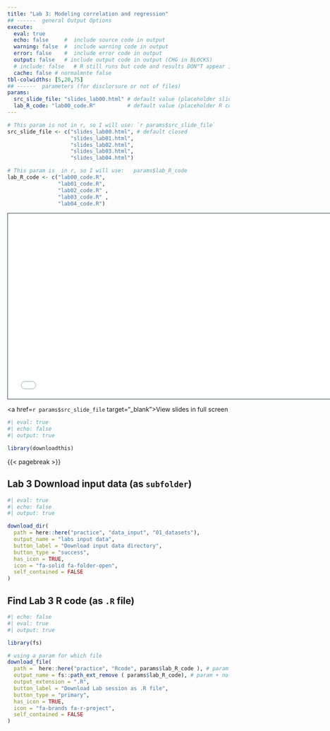 ```yaml
---
title: "Lab 3: Modeling correlation and regression"
## ------  general Output Options
execute:     
  eval: true
  echo: false     #  include source code in output
  warning: false  #  include warning code in output
  error: false    #  include error code in output
  output: false   # include output code in output (CHG in BLOCKS)
  # include: false   # R still runs but code and results DON"T appear in output  
  cache: false # normalmnte false
tbl-colwidths: [5,20,75]
## ------  parameters (for disclorsure or not of files)
params:
  src_slide_file: "slides_lab00.html" # default value (placeholder slide)
  lab_R_code: "lab00_code.R"          # default value (placeholder R code)
---
```


```r

# This param is not in r, so I will use: `r params$src_slide_file`
src_slide_file <- c("slides_lab00.html", # default closed 
                    "slides_lab01.html",
                    "slides_lab02.html",
                    "slides_lab03.html",
                    "slides_lab04.html")

# This param is  in r, so I will use:   params$lab_R_code
lab_R_code <- c("lab00_code.R",
                "lab01_code.R",
                "lab02_code.R" ,
                "lab03_code.R" ,
                "lab04_code.R")
```


<!-- 1/2 DIAPOSITIVA WIDE (16:9) -->
```{=html}
<iframe class="slide-deck" src= `r params$src_slide_file` height="420" width="747" style="border: 1px solid #2e3846;"></iframe>
```

<!-- <!-- 2/2 DIAPOSITIVA STD (4:3) -->
<!-- ```{=html} -->
<!-- <iframe class="slide-deck" src= params$src_slide_file height="420" width="565" style="border: 1px solid #2e3846;"></iframe> -->
<!-- ``` -->

<a href=`r params$src_slide_file` target="_blank">View slides in full screen</a>



\pagebreak

```r
#| eval: true
#| echo: false
#| output: true

library(downloadthis)
```

{{< pagebreak >}}

## Lab 3 Download input data (as `subfolder`)

```r
#| eval: true
#| echo: false
#| output: true

download_dir(
  path = here::here("practice", "data_input", "01_datasets"),
  output_name = "labs input data",
  button_label = "Download input data directory",
  button_type = "success",
  has_icon = TRUE,
  icon = "fa-solid fa-folder-open",
  self_contained = FALSE
)
```


## Find Lab 3 R code (as `.R` file)
```r
#| echo: false
#| eval: true
#| output: true

library(fs) 

# using a param for which file 
download_file(
  path =  here::here("practice", "Rcode", params$lab_R_code ), # param
  output_name = fs::path_ext_remove ( params$lab_R_code), # param + no extension.... 
  output_extension = ".R",  
  button_label = "Download Lab session as .R file",
  button_type = "primary",
  has_icon = TRUE,
  icon = "fa-brands fa-r-project",
  self_contained = FALSE
)
```

